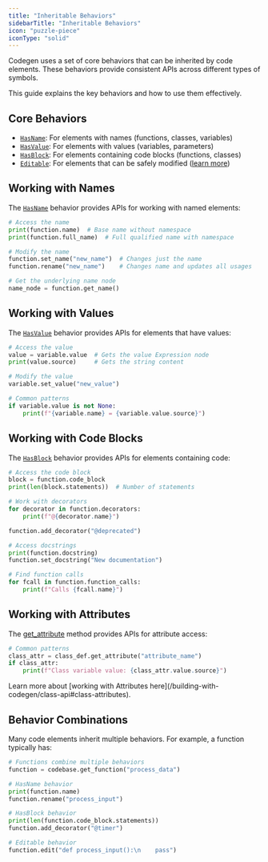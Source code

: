 ```yaml
---
title: "Inheritable Behaviors"
sidebarTitle: "Inheritable Behaviors"
icon: "puzzle-piece"
iconType: "solid"
---
```


Codegen uses a set of core behaviors that can be inherited by code elements. These behaviors provide consistent APIs across different types of symbols.

This guide explains the key behaviors and how to use them effectively.

## Core Behaviors

- [`HasName`](/api-reference/core/HasName): For elements with names (functions, classes, variables)
- [`HasValue`](/api-reference/core/HasValue): For elements with values (variables, parameters)
- [`HasBlock`](/api-reference/core/HasBlock): For elements containing code blocks (functions, classes)
- [`Editable`](/api-reference/core/Editable): For elements that can be safely modified ([learn more](/building-with-codegen/the-editable-api))

## Working with Names

The [`HasName`](/api-reference/core/HasName) behavior provides APIs for working with named elements:

```python
# Access the name
print(function.name)  # Base name without namespace
print(function.full_name)  # Full qualified name with namespace

# Modify the name
function.set_name("new_name")  # Changes just the name
function.rename("new_name")    # Changes name and updates all usages

# Get the underlying name node
name_node = function.get_name()
```

## Working with Values

The [`HasValue`](/api-reference/core/HasValue) behavior provides APIs for elements that have values:

```python
# Access the value
value = variable.value  # Gets the value Expression node
print(value.source)     # Gets the string content

# Modify the value
variable.set_value("new_value")

# Common patterns
if variable.value is not None:
    print(f"{variable.name} = {variable.value.source}")
```

## Working with Code Blocks

The [`HasBlock`](/api-reference/core/HasBlock) behavior provides APIs for elements containing code:

```python
# Access the code block
block = function.code_block
print(len(block.statements))  # Number of statements

# Work with decorators
for decorator in function.decorators:
    print(f"@{decorator.name}")

function.add_decorator("@deprecated")

# Access docstrings
print(function.docstring)
function.set_docstring("New documentation")

# Find function calls
for fcall in function.function_calls:
    print(f"Calls {fcall.name}")
```

## Working with Attributes

The [get_attribute](/api-reference/core/Class#get-attribute) method provides APIs for attribute access:

```python
# Common patterns
class_attr = class_def.get_attribute("attribute_name")
if class_attr:
    print(f"Class variable value: {class_attr.value.source}")
```

<Info>
  Learn more about [working with Attributes
  here](/building-with-codegen/class-api#class-attributes).
</Info>

## Behavior Combinations

Many code elements inherit multiple behaviors. For example, a function typically has:

```python
# Functions combine multiple behaviors
function = codebase.get_function("process_data")

# HasName behavior
print(function.name)
function.rename("process_input")

# HasBlock behavior
print(len(function.code_block.statements))
function.add_decorator("@timer")

# Editable behavior
function.edit("def process_input():\n    pass")
```

